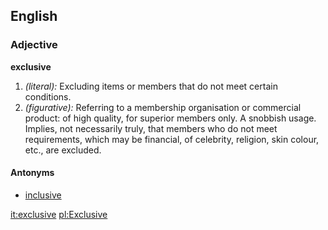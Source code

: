 ==English==
===Adjective===
'''exclusive'''

#''(literal):'' Excluding items or members that do not meet certain conditions.
#''(figurative):'' Referring to a membership organisation or commercial product: of high quality, for superior members only. A snobbish usage. Implies, not necessarily truly, that members who do not meet requirements, which may be financial, of celebrity, religion, skin colour, etc., are excluded.

====Antonyms====
*[[inclusive]]

[[it:exclusive]]
[[pl:Exclusive]]